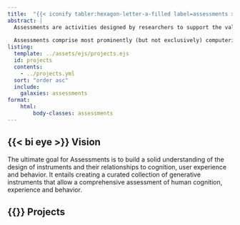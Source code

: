 ```yaml
---
title:  "{{< iconify tabler:hexagon-letter-a-filled label=assessments >}} Assessments"
abstract: |
  Assessments are activities designed by researchers to support the valid and reliable quantification of the psychological traits, abilities, and states of the people completing those activities. 
  
  Assessments comprise most prominently (but not exclusively) computerized cognitive tests (e.g., memorizing a sequence of digits in the digit span test) and questionnaires (e.g., the big-5 personality questionnaire). 
listing:
  template: ../assets/ejs/projects.ejs
  id: projects
  contents: 
    - ../projects.yml
  sort: "order asc"
  include:
    galaxies: assessments
format:
    html:
        body-classes: assessments
---
```



## {{< bi eye >}} Vision
The ultimate goal for Assessments is to build a solid understanding of the design of instruments and their relationships to cognition, user experience and behavior. It entails creating a curated collection of generative instruments that allow a comprehensive assessment of human cognition, experience and behavior.

## {{<bi puzzle>}} Projects

::: {#projects}
:::
